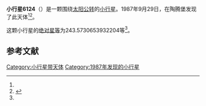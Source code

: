 {{Infobox planet
| bgcolour = #FFFFC0
| name = 6124 Mecklenburg
| symbol = 
| image = 
| caption = 
| discovery = yes
| discovery_ref = 
| discoverer = {{link-en|佛蒙特·伯根|Freimut Börngen}}
| discovery_site = [[陶腾堡|陶腾堡]] 
| discovered = 1987年9月29日
| designations = yes
| mp_name = 
| named_after = 
| alt_names = 1987 SL10/ 1971 SM / 1987 RK / 1990 EQ5
| mp_category = [[外小行星带|外小行星带]]
| orbit_ref = <ref name="a">[http://ssd.jpl.nasa.gov/sbdb.cgi?sstr=6124 6124 Mecklenburg] {{Wayback|url=http://ssd.jpl.nasa.gov/sbdb.cgi?sstr=6124 |date=20200820204313 }}，小行星數據庫瀏覽器（JPL Small-Body Database Browser）－[[美国国家航空航天局|美国国家航空航天局]]喷气推进实验室</ref>
| epoch = 2456400.5 (2013年4月18日更新)
| aphelion = {{convert|4.940263994135861|AU|km|3|abbr=on|lk=out}}
| perihelion = {{convert|3.024450329994268|AU|km|3|abbr=on}}
| semimajor = {{convert|3.982357162065064|AU|km|3|abbr=on}}
| eccentricity = 0.24053765
| period = 2902.744015 [[日|日]]<br />7.95[[儒略年|儒略年]]
| avg_speed = 
| inclination = 9.36704705298423
| asc_node = 159.7929541809139
| mean_anomaly = 
| arg_peri = 243.5730653932204
| satellites = 
| physical_characteristics = yes
| dimensions = 
| mass = 
| density = 
| surface_grav = 
| escape_velocity = 
| sidereal_day = 
| axial_tilt = 
| pole_ecliptic_lat = 
| pole_ecliptic_lon = 
| albedo = 
| temperatures= 
| temp_name1 = 
| mean_temp_1 = 
| max_temp_1 = 
| temp_name2 = 
| max_temp_2 = 
| spectral_type = 
| abs_magnitude = 243.5730653932204
}}

'''小行星6124'''（{{lang-en|6124 Mecklenburg}}）是一颗围绕[[太阳|太阳]][[公转|公转]]的[[小行星|小行星]]。1987年9月29日，{{link-en|佛蒙特·伯根|Freimut Börngen}}在陶腾堡发现了此天体<ref name="a" /><ref>{{cite news|title=小行星列表|url=http://cfa-www.harvard.edu/iau/lists/NumberedMPs.txt|accessdate=2013-07-08|newspaper=哈佛大学|archive-date=2008-05-17|archive-url=https://web.archive.org/web/20080517010638/http://cfa-www.harvard.edu/iau/lists/NumberedMPs.txt|dead-url=no}}</ref>。

这颗小行星的[[绝对星等|绝对星等]]为243.5730653932204等<ref name="a" />。

==参考文献==
{{reflist}}
{{Minor Planet Number|[[小行星6123|小行星6123]]|[[小行星6125|小行星6125]]}}

{{小天体}}

[[Category:小行星带天体|Category:小行星带天体]]
[[Category:1987年发现的小行星|Category:1987年发现的小行星]]

{{asteroid-stub}}